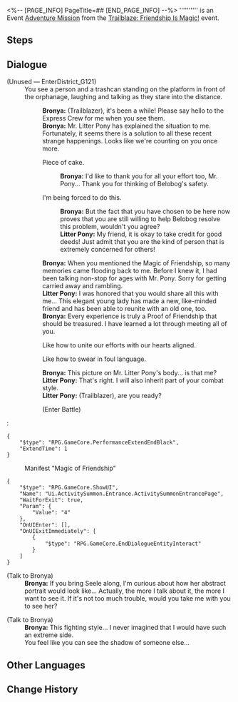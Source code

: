 <%-- [PAGE_INFO]
PageTitle=##
[END_PAGE_INFO] --%>
{{Stub|Dialogue.}}
{{Mission Infobox
|id            = 8024206
|title         = 
|image         = <!--Mission .png-->
|type          = Adventure
|event_name    = Trailblaze: Friendship Is Magic!
|chapter       = 
|requirements  = [[Adventure Mission]] ''[[Old Friends, New Friends?]]'' completed
|summary       = <!--official mission summary from Fate's Atlas-->
|characters    = Bronya; Litter Pony; Trailblazer
|startLocation = [[Jarilo-VI]] - [[Rivet Town]]
|world         = Jarilo-VI
|area          = Rivet Town
|prev          = Old Friends, New Friends?
|next          = 
|rewards       = 
}}
'''''''''' is an Event [[Adventure Mission]] from the [[Trailblaze: Friendship Is Magic!]] event.

==Steps==


<!--
==Gameplay Notes==

--><!--
==Trial Character==

-->
==Dialogue==
{{Stub Dialogue}}


;(Unused &mdash; EnterDistrict_G121)
:You see a person and a trashcan standing on the platform in front of the orphanage, laughing and talking as they stare into the distance.
::'''Bronya:''' (Trailblazer), it's been a while! Please say hello to the Express Crew for me when you see them.
::'''Bronya:''' Mr. Litter Pony has explained the situation to me. Fortunately, it seems there is a solution to all these recent strange happenings. Looks like we're counting on you once more.
::{{DIcon|Arrow}} Piece of cake.
:::'''Bronya:''' I'd like to thank you for all your effort too, Mr. Pony... Thank you for thinking of Belobog's safety.
::{{DIcon|Arrow}} I'm being forced to do this.
:::'''Bronya:''' But the fact that you have chosen to be here now proves that you are still willing to help Belobog resolve this problem, wouldn't you agree?
:::'''Litter Pony:''' My friend, it is okay to take credit for good deeds! Just admit that you are the kind of person that is extremely concerned for others!
::'''Bronya:''' When you mentioned the Magic of Friendship, so many memories came flooding back to me. Before I knew it, I had been talking non-stop for ages with Mr. Pony. Sorry for getting carried away and rambling.
::'''Litter Pony:''' I was honored that you would share all this with me... This elegant young lady has made a new, like-minded friend and has been able to reunite with an old one, too.
::'''Bronya:''' Every experience is truly a Proof of Friendship that should be treasured. I have learned a lot through meeting all of you.
::{{DIcon|Arrow}} Like how to unite our efforts with our hearts aligned.
::{{DIcon|Arrow}} Like how to swear in foul language.
::'''Bronya:''' This picture on Mr. Litter Pony's body... is that me?
::'''Litter Pony:''' That's right. I will also inherit part of your combat style.
::'''Litter Pony:''' (Trailblazer), are you ready?
::{{DIcon|Arrow}} (Enter Battle)
:<pre>{
	"$type": "RPG.GameCore.PerformanceExtendEndBlack",
	"ExtendTime": 1
}</pre>

:{{DIcon|Travel Log}} Manifest "Magic of Friendship"
<pre>{
	"$type": "RPG.GameCore.ShowUI",
	"Name": "Ui.ActivitySummon.Entrance.ActivitySummonEntrancePage",
	"WaitForExit": true,
	"Param": {
		"Value": "4"
	},
	"OnUIEnter": [],
	"OnUIExitImmediately": [
		{
			"$type": "RPG.GameCore.EndDialogueEntityInteract"
		}
	]
}</pre>

;(Talk to Bronya)
:'''Bronya:''' If you bring Seele along, I'm curious about how her abstract portrait would look like... Actually, the more I talk about it, the more I want to see it. If it's not too much trouble, would you take me with you to see her?

;(Talk to Bronya)
:'''Bronya:''' This fighting style... I never imagined that I would have such an extreme side.
:You feel like you can see the shadow of someone else...
{{Dialogue End}}

==Other Languages==
{{Other Languages
|en   = 
|zhs  = 
|zht  = 
|ja   = 
|ko   = 
|es   = 
|fr   = 
|ru   = 
|th   = 
|vi   = 
|de   = 
|id   = 
|pt   = 
}}

==Change History==
{{Change History|2.4}}
